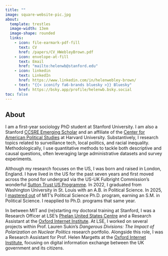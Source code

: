 ```yaml
---
title: ""
image: square-website-pic.jpg
about:
  template: trestles
  image-width: 13em
  image-shape: rounded
  links:
    - icon: file-earmark-pdf-fill
      text: CV
      href: /papers/CV_HWebleyBrown.pdf
    - icon: envelope-at-fill
      text: Email
      href: "mailto:helenwb@stanford.edu"
    - icon: linkedin
      text: LinkedIn
      href: https://www.linkedin.com/in/helenwebley-brown/
    - text: "{{< iconify fa6-brands bluesky >}} Bluesky"
      href: https://bsky.app/profile/helenwb.bsky.social
toc: false
---
```


## About

I am a first-year sociology PhD student at Stanford University. I am also a Stanford [CCSRE Emerging Scholar](https://ccsre.stanford.edu/programs/ccsre-emerging-scholars) and an affiliate of the [Center for American Political Studies](https://caps.gov.harvard.edu/) at Harvard University. Substantively, I research topics related to surveillance tech, local politics, and racial inequality. Methodologically, I use quantitative methods to tackle both descriptive and causal questions, often leveraging large administrative datasets and survey experiments.

Although my research focuses on the US, I was born and raised in London, England. I have lived in the US for the past seven years and first moved across the pond for undergrad via the US-UK Fulbright Commission's wonderful [Sutton Trust US Programme](https://us.suttontrust.com/). In 2022, I graduated from Washington University in St. Louis with an A.B. in Political Science. In 2025, I [mastered out](https://www.linkedin.com/posts/helenwebley-brown_next-week-ill-walk-across-the-graduation-activity-7331800565376557056-U5uH?utm_source=share&utm_medium=member_desktop&rcm=ACoAACKRvCYBJ3RqtNYIyMeTrW_U2gtsNwE-eQ8) of MIT's Political Science Ph.D. program, earning an S.M. in Political Science. I reapplied to Ph.D. programs that same year. 

In between MIT and (re)starting my doctoral training at Stanford, I was a Research Officer at LSE's [Phelan United States Centre](https://www.lse.ac.uk/united-states) and a Research Assistant at the [Oxford Internet Institute](https://www.oii.ox.ac.uk/). At LSE, I worked on several projects within Prof. Lauren Sukin's *Dangerous Divisions: The Impact of Polarization on Nuclear Politics* research portfolio. Alongside this role, I was a Research Assistant for Prof. Helen Margetts at the [Oxford Internet Institute](https://www.oii.ox.ac.uk/), focusing on digital information exchange between the UK government and its citizens.

<meta name="description" content="Helen Webley-Brown is a first-year sociology PhD student at Stanford studying surveillance tech, local politics, and racial inequality." />

<meta name="google-site-verification" content="awhCG90OuinCNn1cCOCudHdqQGQzZ92Y5B0rHoeilgM" />

<meta property="og:description" content="Helen Webley-Brown is a first-year sociology PhD student at Stanford studying surveillance tech, local politics, and racial inequality." />